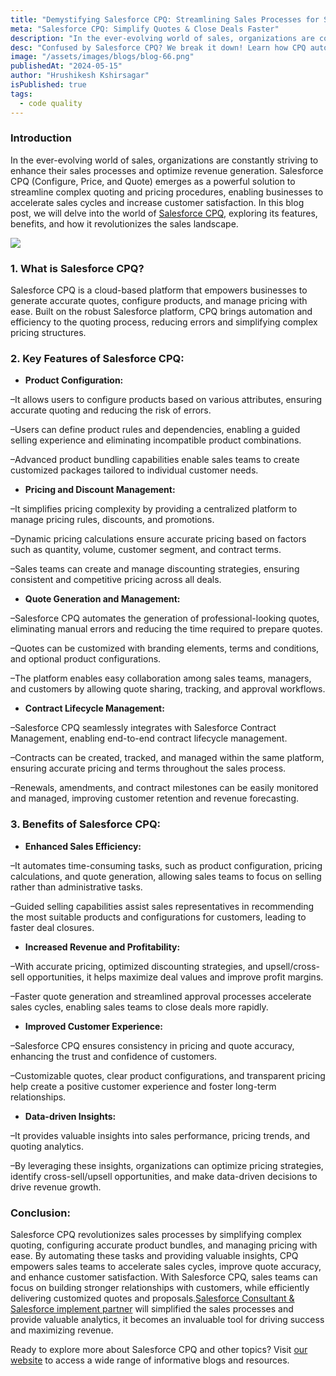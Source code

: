 ```yaml
---
title: "Demystifying Salesforce CPQ: Streamlining Sales Processes for Success"
meta: "Salesforce CPQ: Simplify Quotes & Close Deals Faster"
description: "In the ever-evolving world of sales, organizations are constantly striving to enhance their sales processes and optimize revenue generation. Salesforce CPQ (Configure, Price, and Quote) emerges as a powerful solution to streamline complex quoting and pricing procedures, enabling businesses to accelerate sales cycles and increase customer satisfaction."
desc: "Confused by Salesforce CPQ? We break it down! Learn how CPQ automates quotes, simplifies workflows, and helps you close deals faster."
image: "/assets/images/blogs/blog-66.png"
publishedAt: "2024-05-15"
author: "Hrushikesh Kshirsagar"
isPublished: true
tags:
  - code quality
---
```


### Introduction

In the ever-evolving world of sales, organizations are constantly striving to enhance their sales processes and optimize revenue generation. Salesforce CPQ (Configure, Price, and Quote) emerges as a powerful solution to streamline complex quoting and pricing procedures, enabling businesses to accelerate sales cycles and increase customer satisfaction. In this blog post, we will delve into the world of [Salesforce CPQ](http://www.cloudprism.in), exploring its features, benefits, and how it revolutionizes the sales landscape.

<Image src="/assets/images/blogs/blog-67.png" />

### 1. What is Salesforce CPQ?

Salesforce CPQ is a cloud-based platform that empowers businesses to generate accurate quotes, configure products, and manage pricing with ease. Built on the robust Salesforce platform, CPQ brings automation and efficiency to the quoting process, reducing errors and simplifying complex pricing structures.

### 2. Key Features of Salesforce CPQ:

- **Product Configuration:**

–It allows users to configure products based on various attributes, ensuring accurate quoting and reducing the risk of errors.

–Users can define product rules and dependencies, enabling a guided selling experience and eliminating incompatible product combinations.

–Advanced product bundling capabilities enable sales teams to create customized packages tailored to individual customer needs.

- **Pricing and Discount Management:**

–It simplifies pricing complexity by providing a centralized platform to manage pricing rules, discounts, and promotions.

–Dynamic pricing calculations ensure accurate pricing based on factors such as quantity, volume, customer segment, and contract terms.

–Sales teams can create and manage discounting strategies, ensuring consistent and competitive pricing across all deals.

- **Quote Generation and Management:**

–Salesforce CPQ automates the generation of professional-looking quotes, eliminating manual errors and reducing the time required to prepare quotes.

–Quotes can be customized with branding elements, terms and conditions, and optional product configurations.

–The platform enables easy collaboration among sales teams, managers, and customers by allowing quote sharing, tracking, and approval workflows.

- **Contract Lifecycle Management:**

–Salesforce CPQ seamlessly integrates with Salesforce Contract Management, enabling end-to-end contract lifecycle management.

–Contracts can be created, tracked, and managed within the same platform, ensuring accurate pricing and terms throughout the sales process.

–Renewals, amendments, and contract milestones can be easily monitored and managed, improving customer retention and revenue forecasting.

### 3. Benefits of Salesforce CPQ:

- **Enhanced Sales Efficiency:**

–It automates time-consuming tasks, such as product configuration, pricing calculations, and quote generation, allowing sales teams to focus on selling rather than administrative tasks.

–Guided selling capabilities assist sales representatives in recommending the most suitable products and configurations for customers, leading to faster deal closures.

- **Increased Revenue and Profitability:**

–With accurate pricing, optimized discounting strategies, and upsell/cross-sell opportunities, it helps maximize deal values and improve profit margins.

–Faster quote generation and streamlined approval processes accelerate sales cycles, enabling sales teams to close deals more rapidly.

- **Improved Customer Experience:**

–Salesforce CPQ ensures consistency in pricing and quote accuracy, enhancing the trust and confidence of customers.

–Customizable quotes, clear product configurations, and transparent pricing help create a positive customer experience and foster long-term relationships.

- **Data-driven Insights:**

–It provides valuable insights into sales performance, pricing trends, and quoting analytics.

–By leveraging these insights, organizations can optimize pricing strategies, identify cross-sell/upsell opportunities, and make data-driven decisions to drive revenue growth.

### Conclusion:

Salesforce CPQ revolutionizes sales processes by simplifying complex quoting, configuring accurate product bundles, and managing pricing with ease. By automating these tasks and providing valuable insights, CPQ empowers sales teams to accelerate sales cycles, improve quote accuracy, and enhance customer satisfaction. With Salesforce CPQ, sales teams can focus on building stronger relationships with customers, while efficiently delivering customized quotes and proposals.[Salesforce Consultant & Salesforce implement partner](http://www.cloudprism.in) will simplified the sales processes and provide valuable analytics, it becomes an invaluable tool for driving success and maximizing revenue.

Ready to explore more about Salesforce CPQ and other topics? Visit [our website](https://blog.cloudprism.in/) to access a wide range of informative blogs and resources.
